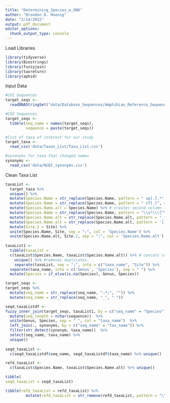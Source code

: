 ```yaml
---
title: "Determining_Species_w_DNA"
author: "Brandon D. Hoenig"
date: "2/14/2022"
output: pdf_document
editor_options: 
  chunk_output_type: console
---
```

Load Libraries
```r
library(tidyverse)
library(Biostrings)
library(fuzzyjoin)
library(taxreturn)
library(aphid)
```

Input Data
```r
#COI Sequences 
target_seqs <-
  readDNAStringSet("data/Database_Sequences/Amphibian_Reference_Sequences_COI.fasta")

#COI Sequences
target_seqs <- 
  tibble(seq_name = names(target_seqs), 
         sequence = paste(target_seqs))

#list of taxa of interest for our study
target_taxa <-
  read_csv('data/Taxon_List/Taxa_List.csv')

#synonyms for taxa that changed names
synonyms <-
  read_csv('data/NCBI_synonyms.csv')
```

Clean Taxa List
```r
taxaList <-
  target_taxa %>%
  unique() %>%
  mutate(Species.Name = str_replace(Species.Name, pattern = " sp[.].*", replacement = "")) %>% #removes sp. from genera
  mutate(Species.Name = str_replace(Species.Name, pattern = " cf[.]", replacement = "")) %>%  #removes cf. from species
  mutate(Species.Name.alt = Species.Name) %>% # creates second column to handle recently changed species names
  mutate(Species.Name = str_replace(Species.Name, pattern = "\\s*\\([^\\)]+\\)", "")) %>% #removes alternate names in parenthese
  mutate(Species.Name.alt = str_replace(Species.Name.alt, pattern = ".*[(]","")) %>% # removes leading paranthese and anything before it (e.g. alternate genus name)
  mutate(Species.Name.alt = str_replace(Species.Name.alt, pattern = '[)]', "")) %>% #removes trailing parenthese.
  mutate(Site.2 = Site) %>%
  unite(Species.Name, Site, sep = ";", col = 'Species.Name') %>%
  unite(Species.Name.alt, Site.2, sep = ";", col = 'Species.Name.alt')
  
taxaList1 <-
  tibble(taxaList = 
  c(taxaList$Species.Name, taxaList$Species.Name.alt)) %>% # concats common and alternate latin names. 
    unique() %>% #removes duplicates.
    separate(taxaList, sep = ";", into = c("taxa_name", "Site")) %>%
  separate(taxa_name, into = c('Genus', 'Species'), sep = " ") %>%
  mutate(Species = if_else(is.na(Species), Genus, Species)) 
```


```r
target_seqs <-
target_seqs %>%
  mutate(seq_name = str_replace(seq_name, ".*;", "")) %>%
  mutate(seq_name = str_replace(seq_name, "_", " ")) 

seqd_taxaListdf <-
fuzzy_inner_join(target_seqs, taxaList1, by = c("seq_name" = "Species"), match_fun = str_detect) %>%
  mutate(seq_length = nchar(sequence))  %>%
  unite(Genus, Species, sep = " ", col = "taxa_name")  %>%
  left_join(., synonyms, by = c("seq_name" = "tax_name")) %>%
  filter(str_detect(synonym, taxa_name))  %>%
  select(seq_name, taxa_name) %>%
  unique()
   
seqd_taxaList <-
  c(seqd_taxaListdf$seq_name, seqd_taxaListdf$taxa_name) %>% unique()

refd_taxaList <-
  c(taxaList$Species.Name, taxaList$Species.Name.alt) %>% unique()
```


```r
tibble(
seqd_taxaList = seqd_taxaList)

tibble(refd_taxaList = refd_taxaList) %>%
         mutate(refd_taxaList = str_remove(refd_taxaList, pattern = "\\;.*"))
                
```


```r

```


